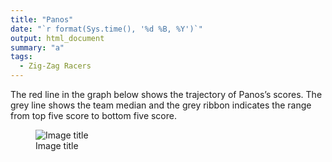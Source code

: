 ```yaml
---
title: "Panos"
date: "`r format(Sys.time(), '%d %B, %Y')`"
output: html_document
summary: "a"
tags:
  - Zig-Zag Racers
---
```


The red line in the graph below shows the trajectory of Panos's scores. The grey line shows the team median and the grey ribbon indicates the range from top five score to bottom five score.

![Image title](Panos.jpg)
